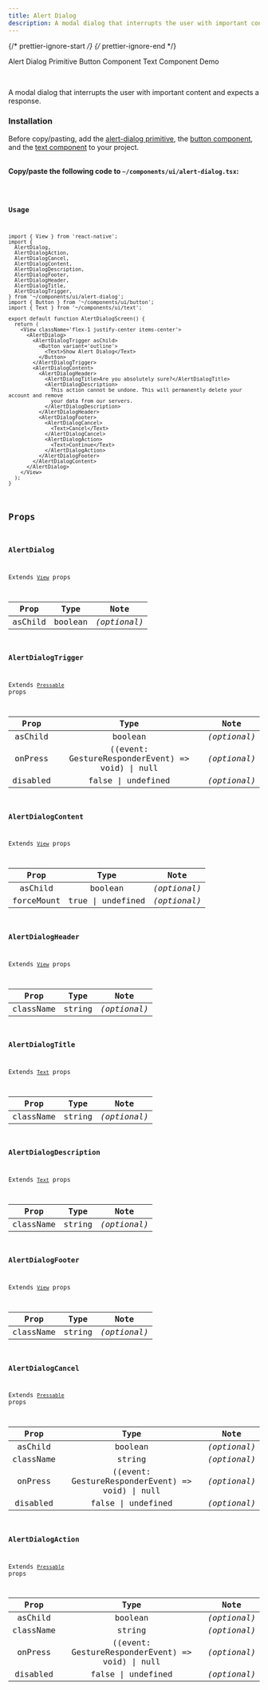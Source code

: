 ```yaml
---
title: Alert Dialog
description: A modal dialog that interrupts the user with important content and expects a response.
---
```


{/* prettier-ignore-start */}
{/* prettier-ignore-end */}


<LinkButton href='/primitives/alert-dialog'>Alert Dialog Primitive</LinkButton>
<LinkButton href='/components/button'>Button Component</LinkButton>
<LinkButton href='/components/text'>Text Component</LinkButton>
<LinkButton target='_blank' href='https://rnr-showcase.vercel.app/alert-dialog'>
  Demo
</LinkButton>

<br />

A modal dialog that interrupts the user with important content and expects a response.

### Installation

<Aside type='tip' title='Dependencies'>
  Before copy/pasting, add the <a href='/primitives/alert-dialog' className='text-white font-bold'> alert-dialog primitive</a>, the <a href='/components/button' className='text-white font-bold'>button component</a>, and the <a href='/components/text' className='text-white font-bold'>text component</a> to your project.
</Aside>

<br />

**Copy/paste the following code to `~/components/ui/alert-dialog.tsx`:**

<Code code={importedCode} lang='tsx' title='~/components/ui/alert-dialog.tsx' />

### Usage

```tsx
import { View } from 'react-native';
import {
  AlertDialog,
  AlertDialogAction,
  AlertDialogCancel,
  AlertDialogContent,
  AlertDialogDescription,
  AlertDialogFooter,
  AlertDialogHeader,
  AlertDialogTitle,
  AlertDialogTrigger,
} from '~/components/ui/alert-dialog';
import { Button } from '~/components/ui/button';
import { Text } from '~/components/ui/text';

export default function AlertDialogScreen() {
  return (
    <View className='flex-1 justify-center items-center'>
      <AlertDialog>
        <AlertDialogTrigger asChild>
          <Button variant='outline'>
            <Text>Show Alert Dialog</Text>
          </Button>
        </AlertDialogTrigger>
        <AlertDialogContent>
          <AlertDialogHeader>
            <AlertDialogTitle>Are you absolutely sure?</AlertDialogTitle>
            <AlertDialogDescription>
              This action cannot be undone. This will permanently delete your account and remove
              your data from our servers.
            </AlertDialogDescription>
          </AlertDialogHeader>
          <AlertDialogFooter>
            <AlertDialogCancel>
              <Text>Cancel</Text>
            </AlertDialogCancel>
            <AlertDialogAction>
              <Text>Continue</Text>
            </AlertDialogAction>
          </AlertDialogFooter>
        </AlertDialogContent>
      </AlertDialog>
    </View>
  );
}
```

## Props

### AlertDialog

Extends [`View`](https://reactnative.dev/docs/view) props

|  Prop   |  Type   |     Note     |
| :-----: | :-----: | :----------: |
| asChild | boolean | _(optional)_ |

### AlertDialogTrigger

Extends [`Pressable`](https://reactnative.dev/docs/pressable) props

|   Prop   |                       Type                       |     Note     |
| :------: | :----------------------------------------------: | :----------: |
| asChild  |                     boolean                      | _(optional)_ |
| onPress  | ((event: GestureResponderEvent) => void) \| null | _(optional)_ |
| disabled |                false \| undefined                | _(optional)_ |

### AlertDialogContent

Extends [`View`](https://reactnative.dev/docs/view) props

|    Prop    |       Type        |     Note     |
| :--------: | :---------------: | :----------: |
|  asChild   |      boolean      | _(optional)_ |
| forceMount | true \| undefined | _(optional)_ |

### AlertDialogHeader

Extends [`View`](https://reactnative.dev/docs/view) props

|   Prop    |  Type  |     Note     |
| :-------: | :----: | :----------: |
| className | string | _(optional)_ |

### AlertDialogTitle

Extends [`Text`](https://reactnative.dev/docs/text) props

|   Prop    |  Type  |     Note     |
| :-------: | :----: | :----------: |
| className | string | _(optional)_ |

### AlertDialogDescription

Extends [`Text`](https://reactnative.dev/docs/text) props

|   Prop    |  Type  |     Note     |
| :-------: | :----: | :----------: |
| className | string | _(optional)_ |

### AlertDialogFooter

Extends [`View`](https://reactnative.dev/docs/view) props

|   Prop    |  Type  |     Note     |
| :-------: | :----: | :----------: |
| className | string | _(optional)_ |

### AlertDialogCancel

Extends [`Pressable`](https://reactnative.dev/docs/pressable) props

|   Prop    |                       Type                       |     Note     |
| :-------: | :----------------------------------------------: | :----------: |
|  asChild  |                     boolean                      | _(optional)_ |
| className |                      string                      | _(optional)_ |
|  onPress  | ((event: GestureResponderEvent) => void) \| null | _(optional)_ |
| disabled  |                false \| undefined                | _(optional)_ |

### AlertDialogAction

Extends [`Pressable`](https://reactnative.dev/docs/pressable) props

|   Prop    |                       Type                       |     Note     |
| :-------: | :----------------------------------------------: | :----------: |
|  asChild  |                     boolean                      | _(optional)_ |
| className |                      string                      | _(optional)_ |
|  onPress  | ((event: GestureResponderEvent) => void) \| null | _(optional)_ |
| disabled  |                false \| undefined                | _(optional)_ |
